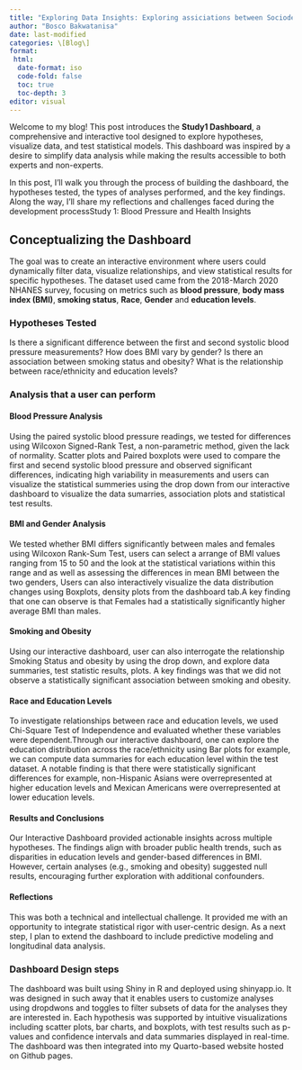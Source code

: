 ```yaml
---
title: "Exploring Data Insights: Exploring assiciations between Sociodemographic risk factors and Health Outcome through an Interactive Dashboard"
author: "Bosco Bakwatanisa"
date: last-modified
categories: \[Blog\]
format:
 html:
  date-format: iso
  code-fold: false
  toc: true
  toc-depth: 3
editor: visual
---
```


Welcome to my blog! This post introduces the **Study1 Dashboard**, a comprehensive and interactive tool designed to explore hypotheses, visualize data, and test statistical models. This dashboard was inspired by a desire to simplify data analysis while making the results accessible to both experts and non-experts.

In this post, I’ll walk you through the process of building the dashboard, the hypotheses tested, the types of analyses performed, and the key findings. Along the way, I’ll share my reflections and challenges faced during the development processStudy 1: Blood Pressure and Health Insights

## Conceptualizing the Dashboard

The goal was to create an interactive environment where users could dynamically filter data, visualize relationships, and view statistical results for specific hypotheses. The dataset used came from the 2018-March 2020 NHANES survey, focusing on metrics such as **blood pressure**, **body mass index (BMI)**, **smoking status**, **Race**, **Gender** and **education levels**.

### Hypotheses Tested
Is there a significant difference between the first and second systolic blood pressure measurements?
How does BMI vary by gender?
Is there an association between smoking status and obesity?
What is the relationship between race/ethnicity and education levels?

### Analysis that a user can perform
#### Blood Pressure Analysis
Using the paired systolic blood pressure readings, we tested for differences using Wilcoxon Signed-Rank Test, a non-parametric method, given the lack of normality. Scatter plots and Paired boxplots were used to compare the first and secend systolic blood pressure and observed significant differences, indicating high variability in measurements and users can visualize the statistical summeries using the drop down from our interactive dashboard to visualize the data sumarries, association plots and statistical test results. 

#### BMI and Gender Analysis
We tested whether BMI differs significantly between males and females using Wilcoxon Rank-Sum Test, users can select a arrange of BMI values ranging from 15 to 50 and the look at the statistical variations within this range and as well as assessing the differences in mean BMI between the two genders, Users can also interactively visualize the  data distribution changes using Boxplots, density plots from the dashboard tab.A key finding that one can observe is that Females had a statistically significantly higher average BMI than males.

#### Smoking and Obesity
Using our interactive dashboard, user can also interrogate the relationship Smoking Status and obesity by using the drop down, and explore data summaries, test statistic results, plots. 
A key findings was that we did not observe a statistically significant association between smoking and obesity.

#### Race and Education Levels
To investigate relationships between race and education levels, we used Chi-Square Test of Independence and evaluated whether these variables were dependent.Through our interactive dashboard, one can explore the education distribution across the race/ethnicity using Bar plots for example, we can compute data summaries for each education level within the test dataset. 
A notable finding is that there were statistically significant differences for example, non-Hispanic Asians were overrepresented at higher education levels and Mexican Americans were overrepresented at lower education levels.

#### Results and Conclusions
Our Interactive Dashboard provided actionable insights across multiple hypotheses. The findings align with broader public health trends, such as disparities in education levels and gender-based differences in BMI. However, certain analyses (e.g., smoking and obesity) suggested null results, encouraging further exploration with additional confounders.

#### Reflections
This was both a technical and intellectual challenge. It provided me with an opportunity to integrate statistical rigor with user-centric design. As a next step, I plan to extend the dashboard to include predictive modeling and longitudinal data analysis.

### Dashboard Design steps
The dashboard was built using Shiny in R and deployed using shinyapp.io. It was designed in such away that it enables users to customize analyses using dropdwons and toggles to filter subsets of data for the analyses they are interested in. Each hypothesis was supported by intuitive visualizations including scatter plots, bar charts, and boxplots, with test results such as p-values and confidence intervals and data summaries displayed in real-time. The dashboard was then integrated into my  Quarto-based website hosted on Github pages. 
